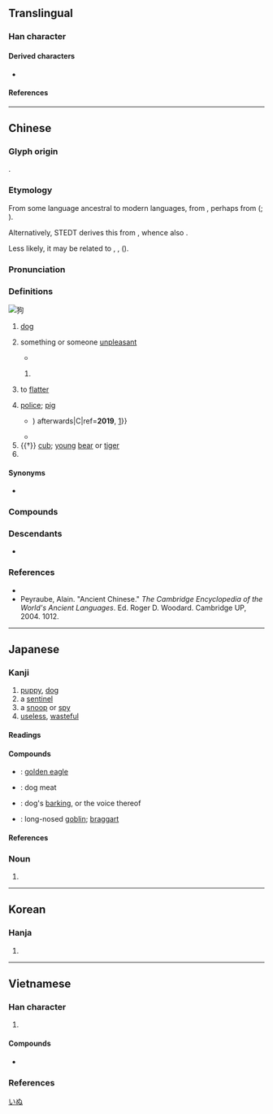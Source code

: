 {{also|豿}}
{{character info}}
==Translingual==
{{stroke order|strokes=8}}
{{stroke order|type=animate}}

===Han character===
{{Han char|rn=94|rad=犬|as=05|sn=8|four=47220|canj=KHPR|ids=⿰犭句}}

====Derived characters====
* {{l|mul|[[𭲉]], [[𬍉]], [[𬍌]], [[𮏛]], [[𤟳]]}}

====References====
{{Han ref|kx=0709.120|dkj=20345|dj=1121.220|hdz=21341.050|uh=72D7}}

----

==Chinese==
{{zh-forms|alt=豿-“cub”,㺃}}

===Glyph origin===
{{Han etyl}}
{{Han compound|犬|句|ls=psc|c1=s|c2=p|t1=dog}}.

===Etymology===
From some language ancestral to modern {{cog|hmx}} languages, from {{der|zh|hmx-pro|*qluwˣ||dog}}, perhaps from {{der|zh|map-pro|*(u-)(ŋ)kuɣkuɣ||dog}} ({{zh-ref|Norman, 1988}}; {{zh-ref|Benedict, 1996}}).

Alternatively, STEDT derives this from {{inh|zh|sit-pro|*d-kʷəj-n||dog}}, whence also {{och-l|犬}}.

Less likely, it may be related to {{och-l|駒|foal}}, {{och-l|羔|lamb}}, {{och-l|𤘽|calf}} ({{zh-ref|Wang, 1982}}).

===Pronunciation===
{{zh-pron
|m=gǒu
|ma=LL-Q7850 (zho)-雲角-狗.wav
|c=gau2
|ca=LL-Q9186-Justinrleung-狗.wav
|c-t=geu2
|g=gieu3
|h=pfs=kiéu;gd=gêu3
|j=gou2
|mb=ě/gě
|mb_note=ě - vernacular; gě - literary
|md=gēu
|mn=káu/xm,zz,tw:kó͘/qz:kió
|mn_note=káu - vernacular; kó͘/kió - literary
|mn-t=gao2
|w=2keu
|x=gou3
|mc=y
|oc=y
|cat=n,a,m:v,pn
}}

===Definitions===
[[Image:YellowLabradorLooking_new.jpg|thumb|'''狗''']]
{{zh-hanzi}}

# [[dog]] {{zh-mw|m,c,mn:隻|m:條}}
#: {{zh-x|餵 狗|to feed a '''dog'''}}
#: {{zh-x|累{lèi} 成 狗|extremely tired [lit. tired to the point of becoming a '''dog''']}}
# {{lb|zh|derogatory}} something or someone [[unpleasant]]
#* {{zh-x|你 是 條 狗，是 王八{ba} 養 的！||ref='''2001''', {{w|Chiung Yao}}, {{w2|zh|情深深雨濛濛}}, episode 39 (Mainland version)<!--, 15:10-->}}
## {{n-g|Used as an attributive.}}
##: {{zh-x|狗 男女|couple in an illicit love affair}}
##: {{zh-x|狗官|government official}}
##: {{zh-x|看 老娘 錘 爆 你 的 狗 頭！|See how I hammer you in your '''goddamn''' head!}}
# {{lb|zh|chiefly|Beijing}} to [[flatter]]
# {{lb|zh|Hong Kong|slang|derogatory}} [[police]]; [[pig]]
#* {{zh-x|完 咗 跟 大隊 去 狗屋|follow us to the dog house ({{=}}{{w|Hong Kong Police Headquarters|police headquarters}}) afterwards|C|ref='''2019''', [https://hk.news.appledaily.com/local/realtime/article/20190626/59757975]}}
#* {{zh-x|撚{lan2} 狗 行{hang4}動||C|ref='''2019''', [https://hk.news.appledaily.com/local/realtime/article/20190621/59740269]}}
# {{†}} [[cub]]; [[young]] [[bear]] or [[tiger]]
# {{surname|zh}}

====Synonyms====
{{zh-dial}}
* {{sense|Hong Kong: police}} {{zh-l|警犬}}

===Compounds===
{{zh-der|狗寶|狗吃屎|狗膽包天|狗苟蠅營|狗急跳牆|狗命|狗拿耗子|狗刨|狗刨兒|狗皮膏藥|狗屁|狗屁不通|狗肉|狗屎堆|狗頭軍師|狗腿子|狗窩|狗熊|狗血噴頭|狗咬|狗崽子|狗子|狗仔|狗嘴裡吐不出象牙|狗仗人勢|看家狗|獵狗|落水狗|魚狗|母狗|狗牌|偷雞摸狗|哈巴狗|天狗吃月|功人功狗|人模狗樣|偷狗戲雞|弄狗相咬|引狗入寨|兔盡狗烹|喪家狗|國狗|兔死狗烹|塞狗洞|天狗螺|幫狗吃食|屠狗|屠狗之輩|巴兒狗|天狗|偷雞盜狗|北京狗|偷貓遞狗|嫁狗隨狗|天狗食月|天狗吞月|大丹狗|土龍芻狗|土狗|喪家之狗|咬人狗|功狗功人|功狗|偷雞吊狗|天狗熱|狗豆子|狗盜|指豬罵狗|狗監|打人罵狗|捉雞罵狗|狗竇大開|狼狗|狗續貂尾|狗彘|死狗|狗蚤|癩皮狗|替狗奪食|狗氣|狗竇|攬狗屎|狗屎|狗偷鼠竊|狗彘不食|狗皮倒灶|流浪狗|狗尾續貂|狗毛|狗心狗行|瘋狗|狗官|畫虎成狗|拖狗皮|狗吠之警|狗氣殺|狗食|打狗|狗彘不若|瘈狗|畫虎類狗|指雞罵狗|狗骨頭|狗顛屁股|狗站|狗洞|狗馬聲色|狗血淋頭|狗屋|獾狗|狐朋狗友|狐狸狗|狐鳴狗盜|泥豬瓦狗|獅子狗|白雲蒼狗|狗探湯|白衣蒼狗|瘋狗潮|瘋狗浪|狗仗官勢|狗賊|狗兔聽提|狼心狗行|狼心狗肺|狼心狗幸|狗黨狐群|狗馬之心|狗馬|狗雜種|狗追耗子|狗血噴臉|狗蝨|狗苟|狗矢|狗爪子|狗烹錡釜|狗材|狗才|狗屁倒灶|狗尾草|狗套頭|狗吠非主|狗吠之驚|狗吃熱屎|狐朋狗黨|狗盜鼠竊|牛黃狗寶|狗行狼心|熱狗|摸雞偷狗|狗腿|狗屠|狗肺狼心|狗顛兒|狗盜雞鳴|殺狗勸夫|殺狗記|狗彘不如|海狗|打落水狗|狐群狗黨|狗屠角牴|耍狗熊|見兔呼狗|行同狗豨|芻狗|跖狗吠堯|莠狗尾草|走狗烹|聲色狗馬|雞飛狗走|雞飛狗跳|踹狗尾|雞零狗碎|豬狗不如|蠅營狗苟|鼠竊狗偷|飛鷹走狗|羊頭狗肉|黑狗子|踏狗尾|遛狗|鬥雞走狗|笨狗|行同狗彘|豬朋狗友|豬兄狗弟|行若狗彘|鼠竊狗盜|雞鳴狗吠|阿狗阿貓|阿貓阿狗|阿豬阿狗|驢心狗肺|鑽狗洞|耍死狗|雞鳴狗盜|跑狗場|臘腸狗|賣狗懸羊|赤狗日|鬣狗|走狗|小奶狗|跟尾狗|耷尾狗|落狗屎|餓狗搶屎|落閘放狗|狗瘦主人羞|狗眼看人低|狗改不了吃屎|無聲狗咬死人|掛羊頭賣狗肉|唔食狗肉撈狗汁|天落饅頭狗造化|關門打狗，無路可走|阿崩叫狗，越叫越走|阿崩咬狗虱，唔死有排慌|豬毋大，大對狗去;ti m̄ tōa, tōa tùi káu khì|肉包子打狗|痟狗湧:siáu-káu-éng;Min Nan|痟狗舂墓壙:siáu káu cheng bōng-khòng;Min Nan|狗嘴裡還有象牙|羊肉落在狗嘴裡|狗口裡吐不出象牙|狗血|人急懸梁，狗急跳牆|一塊羊肉落在狗口裡|哈巴狗咬虼蚤|鳥不生蛋，狗不拉屎|嫁雞隨雞，嫁狗隨狗|寧塞城門，不填狗洞|咬人的狗兒不露齒|懸羊頭賣狗肉|掛羊頭煮狗肉|狗咬呂洞賓|狗咬狗|狗咬狗骨|狗咬呂洞賓——不識好人心|狗獾|狗嘴長不出象牙|烏狗吃食，白狗當災|落水狗上岸|落水狗上岸——窮抖|狗臉生六月之霜|金窩銀窩不如自己的狗窩|狗子夾尾巴|狗攬三堆屎|狡兔死，良狗烹|狗長尾巴尖兒|狗頭上生角}}

===Descendants===
{{cjkv||||cẩu}}
* {{desc|wuh|gek}}

===References===
* {{thcwd|4345}}
* Peyraube, Alain. "Ancient Chinese." ''The Cambridge Encyclopedia of the World's Ancient Languages''. Ed. Roger D. Woodard. Cambridge UP, 2004. 1012.

{{zh-cat|Dogs|Mammals|Elementary}}

----

==Japanese==

===Kanji===
{{ja-kanji|grade=uc|rs=犬05}}

# [[puppy]], [[dog]]
# a [[sentinel]]
# a [[snoop]] or [[spy]]
# [[useless]], [[wasteful]]

====Readings====
{{ja-readings
|goon=く
|kanon=こう
|kun=いぬ-
}}

====Compounds====
{{der-top|Compounds}}
* {{ja-r|狗%鷲|いぬ%わし}}: [[golden eagle]]
* {{ja-r|狗%肉|く%にく}}: dog meat
* {{ja-r|狗%吠|く%はい}}: dog's [[barking]], or the voice thereof
* {{ja-r|天%狗|てん%ぐ}}: long-nosed [[goblin]]; [[braggart]]
{{der-bottom}}

====References====
{{ja-kref
|jis=3669
|ku=2273
|shift=72D7
|euc=B6E9
|freq=''not ranked''
|nelson=2875
|newnelson=3565
|halpern=345
|kld=''not listed''
|heisig=2341
|tuttle=3g5.5
}}

{{ja-kanjitab|いぬ|yomi=k}}

===Noun===
{{ja-noun|count=匹|いぬ|イヌ}}

# {{alternative spelling of|ja|犬}}

[[Category:ja:Dogs|いぬ]]

----

==Korean==

===Hanja===
{{ko-hanja|hangeul=구}}

# {{rfdef|ko|sort=犬05}}

----

==Vietnamese==

===Han character===
{{vi-readings|rs=犬05
|hanviet=cẩu-tdcntd;gdhn;bonet;genibrel
|phienthiet=舉后 cử hậu
|nom=cẩu-tdcntd;bonet;taberd
}}

# {{rfdef|vi|sort=犬05}}

====Compounds====
{{der-top3|Compounds}}
* {{vi-l|海狗|hải cẩu}}
{{der-bottom}}

===References===
<references/>